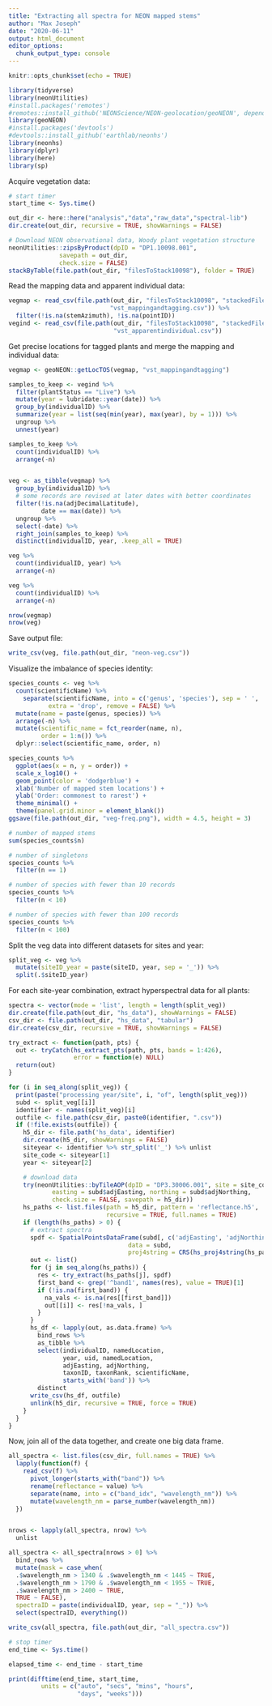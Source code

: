 ```yaml
---
title: "Extracting all spectra for NEON mapped stems"
author: "Max Joseph"
date: "2020-06-11"
output: html_document
editor_options:
  chunk_output_type: console
---
```


```r
knitr::opts_chunk$set(echo = TRUE)
```

```r
library(tidyverse)
library(neonUtilities)
#install.packages('remotes')
#remotes::install_github('NEONScience/NEON-geolocation/geoNEON', dependencies=TRUE)
library(geoNEON)
#install.packages('devtools')
#devtools::install_github('earthlab/neonhs')
library(neonhs)
library(dplyr)
library(here)
library(sp)
```

Acquire vegetation data:

```r
# start timer 
start_time <- Sys.time()

out_dir <- here::here("analysis","data","raw_data","spectral-lib")
dir.create(out_dir, recursive = TRUE, showWarnings = FALSE)

# Download NEON observational data, Woody plant vegetation structure
neonUtilities::zipsByProduct(dpID = "DP1.10098.001",
              savepath = out_dir,
              check.size = FALSE)
stackByTable(file.path(out_dir, "filesToStack10098"), folder = TRUE)
```

Read the mapping data and apparent individual data:

```r
vegmap <- read_csv(file.path(out_dir, "filesToStack10098", "stackedFiles", 
                            "vst_mappingandtagging.csv")) %>%
  filter(!is.na(stemAzimuth), !is.na(pointID))
vegind <- read_csv(file.path(out_dir, "filesToStack10098", "stackedFiles",
                             "vst_apparentindividual.csv"))
```

Get precise locations for tagged plants and merge the mapping and individual data:

```r
vegmap <- geoNEON::getLocTOS(vegmap, "vst_mappingandtagging")

samples_to_keep <- vegind %>%
  filter(plantStatus == "Live") %>%
  mutate(year = lubridate::year(date)) %>%
  group_by(individualID) %>%
  summarize(year = list(seq(min(year), max(year), by = 1))) %>%
  ungroup %>%
  unnest(year)

samples_to_keep %>%
  count(individualID) %>%
  arrange(-n)


veg <- as_tibble(vegmap) %>%
  group_by(individualID) %>%
  # some records are revised at later dates with better coordinates
  filter(!is.na(adjDecimalLatitude),
         date == max(date)) %>%
  ungroup %>%
  select(-date) %>%
  right_join(samples_to_keep) %>%
  distinct(individualID, year, .keep_all = TRUE)

veg %>%
  count(individualID, year) %>%
  arrange(-n)

veg %>%
  count(individualID) %>%
  arrange(-n)

nrow(vegmap)
nrow(veg)
```

Save output file:

```r
write_csv(veg, file.path(out_dir, "neon-veg.csv"))
```

Visualize the imbalance of species identity:

```r
species_counts <- veg %>%
  count(scientificName) %>%
    separate(scientificName, into = c('genus', 'species'), sep = ' ',
           extra = 'drop', remove = FALSE) %>%
  mutate(name = paste(genus, species)) %>%
  arrange(-n) %>%
  mutate(scientific_name = fct_reorder(name, n),
         order = 1:n()) %>%
  dplyr::select(scientific_name, order, n)

species_counts %>%
  ggplot(aes(x = n, y = order)) +
  scale_x_log10() +
  geom_point(color = 'dodgerblue') +
  xlab('Number of mapped stem locations') +
  ylab('Order: commonest to rarest') +
  theme_minimal() +
  theme(panel.grid.minor = element_blank())
ggsave(file.path(out_dir, "veg-freq.png"), width = 4.5, height = 3)

# number of mapped stems
sum(species_counts$n)

# number of singletons
species_counts %>%
  filter(n == 1)

# number of species with fewer than 10 records
species_counts %>%
  filter(n < 10)

# number of species with fewer than 100 records
species_counts %>%
  filter(n < 100)
```

Split the veg data into different datasets for sites and year:

```r
split_veg <- veg %>%
  mutate(siteID_year = paste(siteID, year, sep = '_')) %>%
  split(.$siteID_year)
```

For each site-year combination, extract hyperspectral data for all plants:

```r
spectra <- vector(mode = 'list', length = length(split_veg))
dir.create(file.path(out_dir, "hs_data"), showWarnings = FALSE)
csv_dir <- file.path(out_dir, "hs_data", "tabular")
dir.create(csv_dir, recursive = TRUE, showWarnings = FALSE)

try_extract <- function(path, pts) {
  out <- tryCatch(hs_extract_pts(path, pts, bands = 1:426),
                  error = function(e) NULL)
  return(out)
}

for (i in seq_along(split_veg)) {
  print(paste("processing year/site", i, "of", length(split_veg)))
  subd <- split_veg[[i]]
  identifier <- names(split_veg)[i]
  outfile <- file.path(csv_dir, paste0(identifier, ".csv"))
  if (!file.exists(outfile)) {
    h5_dir <- file.path('hs_data', identifier)
    dir.create(h5_dir, showWarnings = FALSE)
    siteyear <- identifier %>% str_split('_') %>% unlist
    site_code <- siteyear[1]
    year <- siteyear[2]

    # download data
    try(neonUtilities::byTileAOP(dpID = "DP3.30006.001", site = site_code, year = year,
            easting = subd$adjEasting, northing = subd$adjNorthing,
            check.size = FALSE, savepath = h5_dir))
    hs_paths <- list.files(path = h5_dir, pattern = 'reflectance.h5',
                           recursive = TRUE, full.names = TRUE)
    if (length(hs_paths) > 0) {
      # extract spectra
      spdf <- SpatialPointsDataFrame(subd[, c('adjEasting', 'adjNorthing')],
                                 data = subd,
                                 proj4string = CRS(hs_proj4string(hs_paths[1])))
      out <- list()
      for (j in seq_along(hs_paths)) {
        res <- try_extract(hs_paths[j], spdf)
        first_band <- grep('^band1', names(res), value = TRUE)[1]
        if (!is.na(first_band)) {
          na_vals <- is.na(res[[first_band]])
          out[[i]] <- res[!na_vals, ]
        }
      }
      hs_df <- lapply(out, as.data.frame) %>%
        bind_rows %>%
        as_tibble %>%
        select(individualID, namedLocation,
               year, uid, namedLocation,
               adjEasting, adjNorthing,
               taxonID, taxonRank, scientificName,
               starts_with('band')) %>%
        distinct
      write_csv(hs_df, outfile)
      unlink(h5_dir, recursive = TRUE, force = TRUE)
    }
  }
}
```

Now, join all of the data together, and create one big data frame.

```r
all_spectra <- list.files(csv_dir, full.names = TRUE) %>%
  lapply(function(f) {
    read_csv(f) %>%
      pivot_longer(starts_with("band")) %>%
      rename(reflectance = value) %>%
      separate(name, into = c("band_idx", "wavelength_nm")) %>%
      mutate(wavelength_nm = parse_number(wavelength_nm))
  })


nrows <- lapply(all_spectra, nrow) %>%
  unlist

all_spectra <- all_spectra[nrows > 0] %>%
  bind_rows %>%
  mutate(mask = case_when(
  .$wavelength_nm > 1340 & .$wavelength_nm < 1445 ~ TRUE,
  .$wavelength_nm > 1790 & .$wavelength_nm < 1955 ~ TRUE,
  .$wavelength_nm > 2400 ~ TRUE,
  TRUE ~ FALSE),
  spectraID = paste(individualID, year, sep = "_")) %>%
  select(spectraID, everything())

write_csv(all_spectra, file.path(out_dir, "all_spectra.csv"))
```

```r
# stop timer
end_time <- Sys.time()

elapsed_time <- end_time - start_time

print(difftime(end_time, start_time, 
         units = c("auto", "secs", "mins", "hours",
                   "days", "weeks")))
```

